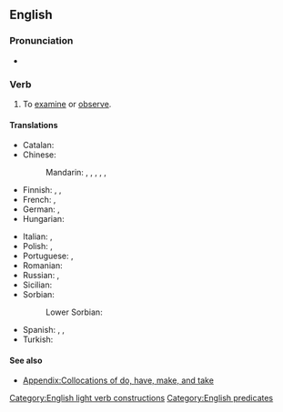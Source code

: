==English==

===Pronunciation===
* {{audio|en|en-us-take a look.ogg|Audio (Mid-Atlantic)}}

===Verb===
{{en-verb|take<,,took,taken> a look}}

# {{lb|en|idiomatic|intransitive}} To [[examine]] or [[observe]].
#: {{syn|en|have a look|take a gander}}
#: {{ux|en|Can you '''take a look''' at the engine to see what's wrong?}}

====Translations====
{{trans-top|to examine or observe}}
* Catalan: {{t|ca|[[donar]] [[un]] [[cop d'ull]]}}
* Chinese:
*: Mandarin: {{t+|cmn|看|tr=kàn|sc=Hani}}, {{t+|cmn|看看|tr=kànkàn|sc=Hani}}, {{qualifier|slang}} {{t+|cmn|瞜|sc=Hani}}, {{t+|cmn|䁖|tr=lōu|sc=Hani}}, {{t|cmn|瞜瞜|sc=Hani}}, {{t|cmn|䁖䁖|tr=lōulōu|sc=Hani}}
* Finnish: {{t+|fi|katsoa}}, {{t+|fi|vilkaista}}, {{q|closest equivalents; usually with {{m|fi|tulla||to come}}}}
* French: {{t+|fr|jeter un œil}}, {{t+|fr|jeter un coup d'œil}}
* German: {{t|de|angucken}}, {{t+|de|einen Blick werfen}}
* Hungarian: {{t+|hu|megnéz}}
{{trans-mid}}
* Italian: {{qualifier|idiomatic}} {{t|it|dare un'occhiata}}, {{t+|it|esaminare}}
* Polish: {{t|pl|rzucać okiem|impf}}, {{t+|pl|rzucić okiem|pf}}
* Portuguese: {{t|pt|[[dar]] [[uma]] [[olhada]]}}, {{t|pt|dar uma vista de olhos}}
* Romanian: {{t|ro|arunca o privire}}
* Russian: {{t+|ru|посмотре́ть}}, {{t+|ru|взгляну́ть}}
* Sicilian: {{t+|scn|dari n'ucchiata}}
* Sorbian:
*: Lower Sorbian: {{t|dsb|woglědaś|pf|alt=woglědaś se}}
* Spanish: {{t|es|echar un vistazo}}, {{t|es|echar una mirada}}, {{t|es|echar una ojeada}}
* Turkish: {{t+|tr|göz atmak}}
{{trans-bottom}}

====See also====
* [[Appendix:Collocations of do, have, make, and take]]

[[Category:English light verb constructions]]
[[Category:English predicates]]